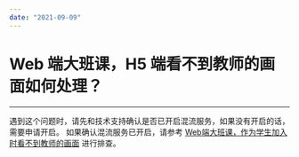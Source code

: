 ```yaml
---
date: "2021-09-09"
---
```

# Web 端大班课，H5 端看不到教师的画面如何处理？
---

遇到这个问题时，请先和技术支持确认是否已开启混流服务，如果没有开启的话，需要申请开启。
如果确认混流服务已开启，请参考 [Web端大班课，作为学生加入时看不到教师的画面](/faq/cdn_not_configured) 进行排查。
